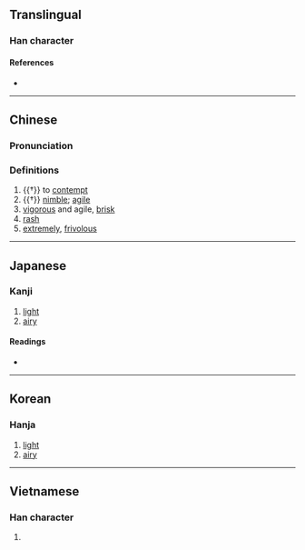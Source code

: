 {{character info/new}}
==Translingual==

===Han character===
{{Han char|rn=9|rad=人|as=11|sn=13|four=21291|canj=OMWF|ids=⿰亻票}}

====References====
* {{Han ref|kx=0115.190|dkj=01047|dj=0246.070|hdz=10210.010|uh=50C4|ud=20676|bh=DCB8|bd=56504}}

----

==Chinese==
{{zh-forms}}

===Pronunciation===
{{zh-pron
|m=piào
|m-s=
|dg=
|c=piu1,piu3,piu5
|c-t=
|g=
|h=pfs=
|j=
|md=
|mn=
|mn-t=
|w=
|x=
|mc=y
|oc=y
|cat=a
}}

===Definitions===
{{zh-hanzi}}

# {{†}} to [[contempt]]
# {{†}} [[nimble]]; [[agile]]
# [[vigorous]] and agile, [[brisk]]
# [[rash]]
# [[extremely]], [[frivolous]]

----

==Japanese==

===Kanji===
{{ja-kanji|grade=|rs=人11}}

# [[light]]
# [[airy]]

====Readings====
* {{ja-readings|on=[[ひょう]] (hyō)|kun=[[かるい]] (karui), [[かろんずる]] (karonzuru), [[すばやい]] (subayai)}}

----

==Korean==

===Hanja===
{{ko-hanja|hangeul=표|rv=pyo|mr=p'yo}}

# [[light]]
# [[airy]]

----

==Vietnamese==

===Han character===
{{vi-hantu|[[xỉu]]|rs=人11}}

# {{defn|lang=vi|sort=人11}}